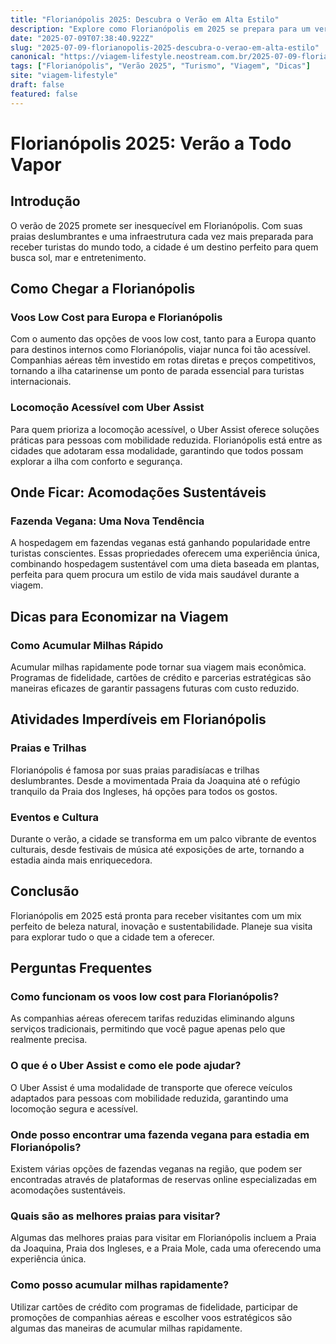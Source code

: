 ```yaml
---
title: "Florianópolis 2025: Descubra o Verão em Alta Estilo"
description: "Explore como Florianópolis em 2025 se prepara para um verão inesquecível com dicas de locomoção, estadia vegana e acumulação de milhas."
date: "2025-07-09T07:38:40.922Z"
slug: "2025-07-09-florianopolis-2025-descubra-o-verao-em-alta-estilo"
canonical: "https://viagem-lifestyle.neostream.com.br/2025-07-09-florianopolis-2025-descubra-o-verao-em-alta-estilo"
tags: ["Florianópolis", "Verão 2025", "Turismo", "Viagem", "Dicas"]
site: "viagem-lifestyle"
draft: false
featured: false
---
```


# Florianópolis 2025: Verão a Todo Vapor

## Introdução

O verão de 2025 promete ser inesquecível em Florianópolis. Com suas praias deslumbrantes e uma infraestrutura cada vez mais preparada para receber turistas do mundo todo, a cidade é um destino perfeito para quem busca sol, mar e entretenimento.

## Como Chegar a Florianópolis

### Voos Low Cost para Europa e Florianópolis

Com o aumento das opções de voos low cost, tanto para a Europa quanto para destinos internos como Florianópolis, viajar nunca foi tão acessível. Companhias aéreas têm investido em rotas diretas e preços competitivos, tornando a ilha catarinense um ponto de parada essencial para turistas internacionais.

### Locomoção Acessível com Uber Assist

Para quem prioriza a locomoção acessível, o Uber Assist oferece soluções práticas para pessoas com mobilidade reduzida. Florianópolis está entre as cidades que adotaram essa modalidade, garantindo que todos possam explorar a ilha com conforto e segurança.

## Onde Ficar: Acomodações Sustentáveis

### Fazenda Vegana: Uma Nova Tendência

A hospedagem em fazendas veganas está ganhando popularidade entre turistas conscientes. Essas propriedades oferecem uma experiência única, combinando hospedagem sustentável com uma dieta baseada em plantas, perfeita para quem procura um estilo de vida mais saudável durante a viagem.

## Dicas para Economizar na Viagem

### Como Acumular Milhas Rápido

Acumular milhas rapidamente pode tornar sua viagem mais econômica. Programas de fidelidade, cartões de crédito e parcerias estratégicas são maneiras eficazes de garantir passagens futuras com custo reduzido.

## Atividades Imperdíveis em Florianópolis

### Praias e Trilhas

Florianópolis é famosa por suas praias paradisíacas e trilhas deslumbrantes. Desde a movimentada Praia da Joaquina até o refúgio tranquilo da Praia dos Ingleses, há opções para todos os gostos.

### Eventos e Cultura

Durante o verão, a cidade se transforma em um palco vibrante de eventos culturais, desde festivais de música até exposições de arte, tornando a estadia ainda mais enriquecedora.

## Conclusão

Florianópolis em 2025 está pronta para receber visitantes com um mix perfeito de beleza natural, inovação e sustentabilidade. Planeje sua visita para explorar tudo o que a cidade tem a oferecer.

## Perguntas Frequentes

### Como funcionam os voos low cost para Florianópolis?
As companhias aéreas oferecem tarifas reduzidas eliminando alguns serviços tradicionais, permitindo que você pague apenas pelo que realmente precisa.

### O que é o Uber Assist e como ele pode ajudar?
O Uber Assist é uma modalidade de transporte que oferece veículos adaptados para pessoas com mobilidade reduzida, garantindo uma locomoção segura e acessível.

### Onde posso encontrar uma fazenda vegana para estadia em Florianópolis?
Existem várias opções de fazendas veganas na região, que podem ser encontradas através de plataformas de reservas online especializadas em acomodações sustentáveis.

### Quais são as melhores praias para visitar?
Algumas das melhores praias para visitar em Florianópolis incluem a Praia da Joaquina, Praia dos Ingleses, e a Praia Mole, cada uma oferecendo uma experiência única.

### Como posso acumular milhas rapidamente?
Utilizar cartões de crédito com programas de fidelidade, participar de promoções de companhias aéreas e escolher voos estratégicos são algumas das maneiras de acumular milhas rapidamente.